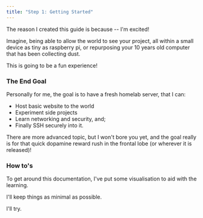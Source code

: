 ```yaml
---
title: "Step 1: Getting Started"
---
```



The reason I created this guide is because -- I'm excited!

Imagine, being able to allow the world to see your project, all within a small device as tiny as raspberry pi, or repurposing your 10 years old computer that has been collecting dust.

This is going to be a fun experience!

### The End Goal

Personally for me, the goal is to have a fresh homelab server, that I can:

- Host basic website to the world
- Experiment side projects
- Learn networking and security, and;
- Finally SSH securely into it.

There are more advanced topic, but I won't bore you yet, and the goal really is for that quick dopamine reward rush in the frontal lobe (or wherever it is released)!

### How to's

To get around this documentation, I've put some visualisation to aid with the learning.

I'll keep things as minimal as possible.

I'll try.
